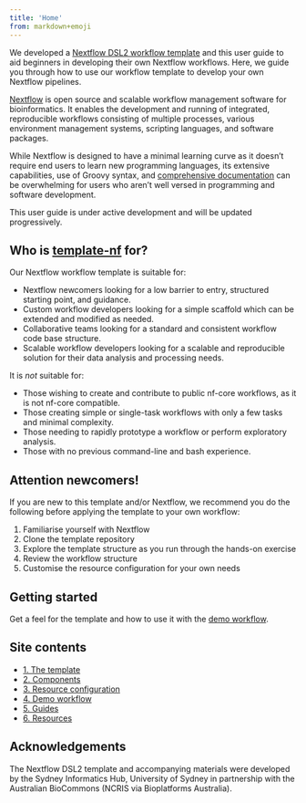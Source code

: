 ```yaml
---
title: 'Home'
from: markdown+emoji
---
```


We developed a [Nextflow DSL2 workflow template](https://github.com/Sydney-Informatics-Hub/Nextflow_DSL2_template) and this user guide to aid beginners in developing their own Nextflow workflows. Here, we guide you through how to use our workflow template to develop your own Nextflow pipelines. 

[Nextflow](https://www.nextflow.io/) is open source and scalable workflow management software for bioinformatics. It enables the development and running of integrated, reproducible workflows consisting of multiple processes, various environment management systems, scripting languages, and software packages. 

While Nextflow is designed to have a minimal learning curve as it doesn't require end users to learn new programming languages, its extensive capabilities, use of Groovy syntax, and [comprehensive documentation](https://www.nextflow.io/docs/latest/index.html) can be overwhelming for users who aren't well versed in programming and software development.  

This user guide is under active development and will be updated progressively. 

## Who is [template-nf](https://github.com/Sydney-Informatics-Hub/template-nf) for?

Our Nextflow workflow template is suitable for: 

* Nextflow newcomers looking for a low barrier to entry, structured starting point, and guidance. 
* Custom workflow developers looking for a simple scaffold which can be extended and modified as needed. 
* Collaborative teams looking for a standard and consistent workflow code base structure. 
* Scalable workflow developers looking for a scalable and reproducible solution for their data analysis and processing needs. 

It is *not* suitable for: 

* Those wishing to create and contribute to public nf-core workflows, as it is not nf-core compatible. 
* Those creating simple or single-task workflows with only a few tasks and minimal complexity. 
* Those needing to rapidly prototype a workflow or perform exploratory analysis. 
* Those with no previous command-line and bash experience. 

::: {.callout-tip}
## **Attention newcomers!**
If you are new to this template and/or Nextflow, we recommend you do the following before applying the template to your own workflow: 

1. Familiarise yourself with Nextflow 
2. Clone the template repository 
3. Explore the template structure as you run through the hands-on exercise
4. Review the workflow structure 
5. Customise the resource configuration for your own needs 
:::


## Getting started 

Get a feel for the template and how to use it with the [demo workflow](./notebooks/demo.qmd). 

## Site contents

- [1. The template](#1-the-template)
- [2. Components](#2-template-components)
- [3. Resource configuration](#3-resource-configuration)
- [4. Demo workflow](#4-demo-workflow)
- [5. Guides](#5-guides)
- [6. Resources](#6-resources)

## Acknowledgements

The Nextflow DSL2 template and accompanying materials were developed by the Sydney Informatics Hub, University of Sydney in partnership with the Australian BioCommons (NCRIS via Bioplatforms Australia). 
